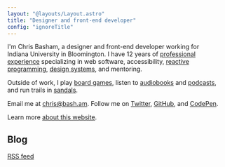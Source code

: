 ```yaml
---
layout: "@layouts/Layout.astro"
title: "Designer and front-end developer"
config: "ignoreTitle"
---
```



I'm Chris Basham, a designer and front-end developer working for Indiana&nbsp;University in Bloomington. I have 12 years of [professional experience](/resume) specializing in web software, accessibility, [reactive programming](/reactive-programming), [design systems](/design-systems), and mentoring.

Outside of work, I play [board games](https://www.kickstarter.com/profile/basham), listen to [audiobooks](https://www.audible.com/) and [podcasts](/podcasts), and run trails in [sandals](https://twitter.com/chrisbasham/status/303623854297841664).

Email me at chris@bash.am. Follow me on [Twitter](https://twitter.com/chrisbasham), [GitHub](https://github.com/basham), and [CodePen](https://codepen.io/basham).

Learn more [about this website](/colophon).

## Blog

[RSS feed](/rss.xml)

<BlogList />
